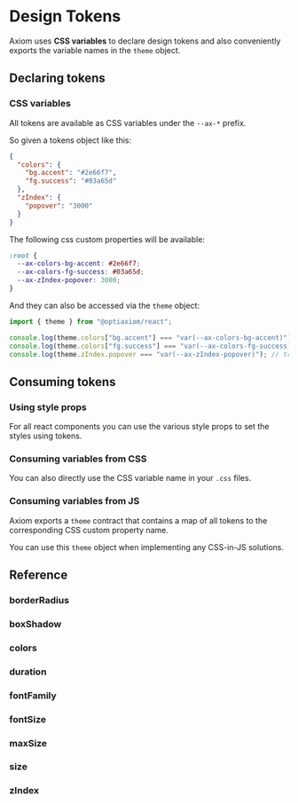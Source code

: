 
# Design Tokens

Axiom uses **CSS variables** to declare design tokens and also conveniently exports the variable names in the `theme` object.

## Declaring tokens

### CSS variables

All tokens are available as CSS variables under the `--ax-*` prefix.

So given a tokens object like this:

```json
{
  "colors": {
    "bg.accent": "#2e66f7",
    "fg.success": "#03a65d"
  },
  "zIndex": {
    "popover": "3000"
  }
}
```

The following css custom properties will be available:

```css
:root {
  --ax-colors-bg-accent: #2e66f7;
  --ax-colors-fg-success: #03a65d;
  --ax-zIndex-popover: 3000;
}
```

And they can also be accessed via the `theme` object:

```ts
import { theme } from "@optiaxiom/react";

console.log(theme.colors["bg.accent"] === "var(--ax-colors-bg-accent)"); // true
console.log(theme.colors["fg.success"] === "var(--ax-colors-fg-success)"); // true
console.log(theme.zIndex.popover === "var(--ax-zIndex-popover)"); // true
```

## Consuming tokens

### Using style props

For all react components you can use the various style props to set the styles using tokens.

<Demo component="styles/prop-usage" />

### Consuming variables from CSS

You can also directly use the CSS variable name in your `.css` files.

<Demo component="styles/css-usage" />

### Consuming variables from JS

Axiom exports a `theme` contract that contains a map of all tokens to the corresponding CSS custom property name.

You can use this `theme` object when implementing any CSS-in-JS solutions.

<Demo component="styles/js-usage" />

## Reference

### borderRadius

<Scale themeKey="borderRadius" values={theme.borderRadius} />

### boxShadow

<Scale themeKey="boxShadow" values={theme.boxShadow} />

### colors

<Scale themeKey="colors" values={theme.colors} />

### duration

<Scale themeKey="duration" values={theme.duration} />

### fontFamily

<Scale themeKey="fontFamily" values={theme.fontFamily} />

### fontSize

<Scale themeKey="fontSize" values={theme.fontSize} />

### maxSize

<Scale themeKey="maxSize" values={theme.maxSize} />

### size

<Scale themeKey="size" values={theme.size} />

### zIndex

<Scale themeKey="zIndex" values={theme.zIndex} />
